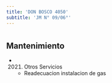 ```yaml
---
title: 'DON BOSCO 4050'
subtitle: 'JM N° 09/06°'
---
```


#


## Mantenimiento

*  (2021) Otros Servicios 
    + Readecuacion instalacion de gas




